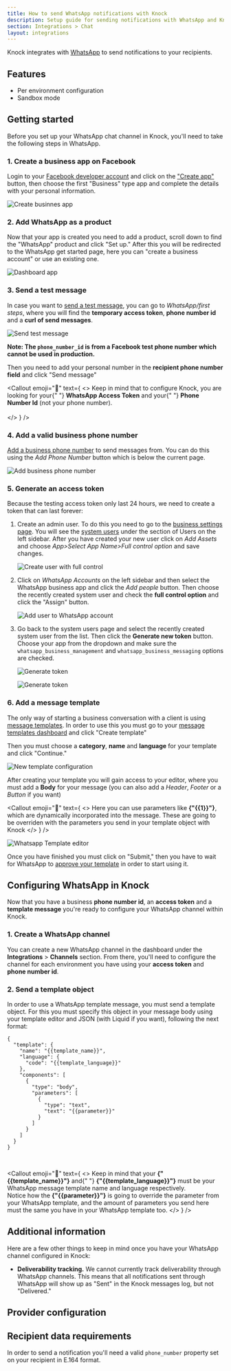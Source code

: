 ```yaml
---
title: How to send WhatsApp notifications with Knock
description: Setup guide for sending notifications with WhatsApp and Knock.
section: Integrations > Chat
layout: integrations
---
```


Knock integrates with [WhatsApp](https://www.whatsapp.com/) to send notifications to your recipients.

## Features

- Per environment configuration
- Sandbox mode

## Getting started

Before you set up your WhatsApp chat channel in Knock, you'll need to take the following steps in WhatsApp.

### 1. Create a business app on Facebook

Login to your [Facebook developer account](https://developers.facebook.com/) and click on the ["Create app"](https://developers.facebook.com/apps/create/) button,
then choose the first "Business" type app and complete the details with your personal information.

![Create businnes app](/images/integrations/chat/whatsapp/create_business_app.jpg)

### 2. Add WhatsApp as a product

Now that your app is created you need to add a product, scroll down to find the "WhatsApp" product and click "Set up."
After this you will be redirected to the WhatsApp get started page, here you can "create a business account" or use an existing one.

![Dashboard app](/images/integrations/chat/whatsapp/app_dashboard.jpg)

### 3. Send a test message

In case you want to [send a test message](https://developers.facebook.com/docs/whatsapp/cloud-api/get-started/#sent-test-message), you can go to _WhatsApp/first steps_, where you will find the **temporary access token**, **phone number id** and a **curl of send messages**.

![Send test message](/images/integrations/chat/whatsapp/first_steps.jpg)

**Note: The `phone_number_id` is from a Facebook test phone number which cannot be used in production.**

Then you need to add your personal number in the **recipient phone number field** and click "Send message"

<Callout
  emoji="🔦"
  text={
    <>
      Keep in mind that to configure Knock, you are looking for your{" "}
      <strong>WhatsApp Access Token</strong> and your{" "}
      <strong>Phone Number Id</strong> (not your phone number). <br></br>
    </>
  }
/>

### 4. Add a valid business phone number

[Add a business phone number](https://developers.facebook.com/docs/whatsapp/cloud-api/get-started/add-a-phone-number)
to send messages from. You can do this using the _Add Phone Number_ button which is below
the current page.

![Add business phone number](/images/integrations/chat/whatsapp/add_business_phone_number.jpg)

### 5. Generate an access token

Because the testing access token only last 24 hours, we need to create a token that can last forever:

1. Create an admin user. To do this you need to go to the [business settings page](https://business.facebook.com/settings).
   You will see the [system users](https://business.facebook.com/settings) under the section of Users on the left sidebar.
   After you have created your new user click on _Add Assets_ and choose _App>Select App Name>Full control option_ and save changes.

   ![Create user with full control](/images/integrations/chat/whatsapp/whatsapp-creation-user-1.jpg)

2. Click on _WhatsApp Accounts_ on the left sidebar and then select the WhatsApp business app and click the _Add people_ button.
   Then choose the recently created system user and check the **full control option** and click the "Assign" button.

   ![Add user to WhatsApp account](/images/integrations/chat/whatsapp/whatsapp-creation-user-2.jpg)

3. Go back to the system users page and select the recently created system user from the list. Then click the **Generate new token** button.
   Choose your app from the dropdown and make sure the `whatsapp_business_management` and `whatsapp_business_messaging` options are checked.

   ![Generate token](/images/integrations/chat/whatsapp/whatsapp-creation-user-3.jpg)

   ![Generate token](/images/integrations/chat/whatsapp/whatsapp-creation-user-4.jpg)

### 6. Add a message template

The only way of starting a business conversation with a client is using [message templates](https://developers.facebook.com/docs/whatsapp/api/messages/message-templates/).
In order to use this you must go to your [message templates dashboard](https://business.facebook.com/wa/manage/message-templates/) and click "Create template"

Then you must choose a **category**, **name** and **language** for your template and click "Continue."

![New template configuration](/images/integrations/chat/whatsapp/new_template_configuration.jpg)

After creating your template you will gain access to your editor, where you must add a **Body** for your message (you can also add a _Header_, _Footer_ or a _Button_ if you want)

<Callout
  emoji="🔦"
  text={
    <>
      Here you can use parameters like <strong>{"{{1}}"}</strong>, which are
      dynamically incorporated into the message. These are going to be overriden
      with the parameters you send in your template object with Knock
    </>
  }
/>

![Whatsapp Template editor](/images/integrations/chat/whatsapp/whatsapp_template_editor.jpg)

Once you have finished you must click on "Submit," then you have to wait for WhatsApp to [approve your template](https://developers.facebook.com/docs/whatsapp/message-templates/guidelines/) in order to start using it.

## Configuring WhatsApp in Knock

Now that you have a business **phone number id**, an **access token** and a **template message** you're ready to configure your WhatsApp channel within Knock.

### 1. Create a WhatsApp channel

You can create a new WhatsApp channel in the dashboard under the **Integrations** > **Channels** section. From there, you'll need to configure the channel for each environment you have
using your **access token** and **phone number id**.

### 2. Send a template object

In order to use a WhatsApp template message, you must send a template object.
For this you must specify this object in your message body using your template editor and JSON (with Liquid if you want), following the next format:

```
{
  "template": {
    "name": "{{template_name}}",
    "language": {
      "code": "{{template_language}}"
    },
    "components": [
      {
        "type": "body",
        "parameters": [
          {
            "type": "text",
            "text": "{{parameter}}"
          }
        ]
      }
    ]
  }
}
```

<br />

<Callout
  emoji="🔦"
  text={
    <>
      Keep in mind that your <strong>{"{{template_name}}"}</strong> and{" "}
      <strong>{"{{template_language}}"}</strong> must be your WhatsApp message
      template name and language respectively.
      <br />
      Notice how the <strong> {"{{parameter}}"}</strong> is going to override
      the parameter from your WhatsApp template, and the amount of parameters
      you send here must the same you have in your WhatsApp template too.
    </>
  }
/>

## Additional information

Here are a few other things to keep in mind once you have your WhatsApp channel configured in Knock:

- **Deliverability tracking.** We cannot currently track deliverability through WhatsApp channels. This means that all notifications sent through WhatsApp will show up as "Sent" in the Knock messages log, but not "Delivered."

## Provider configuration

<Attributes>
  <Attribute
    name="Authentication token"
    type="string*"
    description="The authentication token from your WhatsApp app"
  />
  <Attribute
    name="Phone Number ID"
    type="string*"
    description="The phone number ID associated with your business phone number"
  />
</Attributes>

## Recipient data requirements

In order to send a notification you'll need a valid `phone_number` property set on your recipient in E.164 format.
